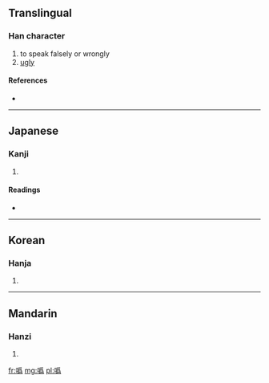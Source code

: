 {{also|噕}}
==Translingual==

===Han character===
{{Han char|rn=30|rad=口|as=09|sn=12|four=6202<sub>7</sub>|canj=口月竹火 (RBHF), 口戈大火 (RIKF)}}

# to speak falsely or wrongly
# [[ugly]]

====References====
* {{Han ref|kx=0208.140|dkj=04294|dj=0431.090|hdz=10685.040|uh=5645|ud=22085|bh=D86B|bd=55403}}

----

==Japanese==

===Kanji===
{{ja-kanji|grade=|rs=口09}}

# {{defn|lang=ja|sort=口09}}

====Readings====
* {{ja-readings|on=[[き]] (ki)|kun=[[みにくい]] (minikui), [[そしる]] (soshiru)}}

----

==Korean==

===Hanja===
{{ko-hanja|hangeul=위|rv=wi|mr=wi}}

# {{defn|lang=ko|sort=口09}}

----

==Mandarin==

===Hanzi===
{{cmn-hanzi|pin=[[huī]] ([[hui1]])|wg=hui<sup>1</sup>}}

# {{defn|lang=cmn|sort=口09}}

[[fr:噅]]
[[mg:噅]]
[[pl:噅]]